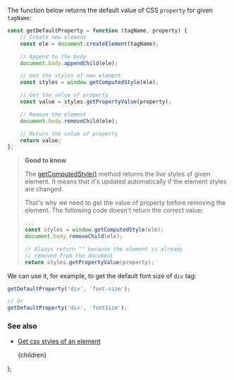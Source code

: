 
The function below returns the default value of CSS `property` for given `tagName`:

```js
const getDefaultProperty = function (tagName, property) {
    // Create new element
    const ele = document.createElement(tagName);

    // Append to the body
    document.body.appendChild(ele);

    // Get the styles of new element
    const styles = window.getComputedStyle(ele);

    // Get the value of property
    const value = styles.getPropertyValue(property);

    // Remove the element
    document.body.removeChild(ele);

    // Return the value of property
    return value;
};
```

> **Good to know**
>
> The [getComputedStyle()](https://developer.mozilla.org/en-US/docs/Web/API/Window/getComputedStyle) method returns the _live_ styles of given element. It means that it's updated automatically if the element styles are changed.
>
> That's why we need to get the value of property before removing the element. The following code doesn't return the correct value:
>
> ```js
> ...
> const styles = window.getComputedStyle(ele);
> document.body.removeChild(ele);
>
> // Always return "" because the element is already
> // removed from the document
> return styles.getPropertyValue(property);
> ```

We can use it, for example, to get the default font size of `div` tag:

```js
getDefaultProperty('div', 'font-size');

// Or
getDefaultProperty('div', 'fontSize');
```

### See also

-   [Get css styles of an element](/get-css-styles-of-an-element)

    <PostLayout keywords="" title="Get the default value of a css property">
        {children}
    </PostLayout>
);
